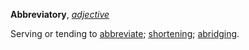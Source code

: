 '''Abbreviatory''', ''[[adjective (part of speech)|adjective]]''

Serving or tending to [[abbreviate]]; [[shortening]]; [[abridging]].